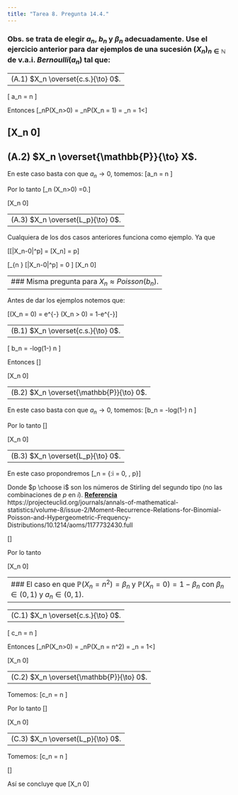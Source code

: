```yaml
---
title: "Tarea 8. Pregunta 14.4."
---
```


###  Obs. se trata de elegir $a_n$, $b_n$ y $\beta_n$ adecuadamente. Use el ejercicio anterior para dar ejemplos de una sucesión $(X_n)_{n \in \mathbb{N}}$ de v.a.i. $Bernoulli(a_n)$ tal que:


-------------------------------------------------------------------------------
(A.1) $X_n \overset{c.s.}{\to} 0$.
-------------------------------------------------------------------------------
 
\[\mbox{Tomemos } a_n = \frac{1}{2^n} \quad n \in \mathbb{N}\]

Entonces 
\[\sum_nP(X_n>0) = \sum_nP(X_n = 1) = \sum_n\frac{1}{2^n} = 1<\infty\]

\[\therefore X_n \overset{c.s.}{\to} 0\]
-------------------------------------------------------------------------------
(A.2) $X_n \overset{\mathbb{P}}{\to} X$.
-------------------------------------------------------------------------------

En este caso basta con que $a_n \to 0$, tomemos:
\[a_n = \frac{1}{n} \quad n \in \mathbb{N}\]

Por lo tanto \[\lim_n \mathbb{P}(X_n>0)  =0.\]

\[\therefore X_n \overset{\mathbb{P}}{\to} 0\]

-------------------------------------------------------------------------------
(A.3) $X_n \overset{L_p}{\to} 0$.
-------------------------------------------------------------------------------

Cualquiera de los dos casos anteriores funciona como ejemplo. Ya que

\[\mathbb{E}[|X_n-0|^p] = \mathbb{E}[X_n] = p\]

\[\therefore \lim_{n \to \infty} \mathbb{E}[|X_n-0|^p]  = 0 \]
\[\therefore X_n \overset{L_p}{\to} 0\]


-------------------------------------------------------------------------------
### Misma pregunta para $X_n  \approx Poisson(b_n)$.
-------------------------------------------------------------------------------


Antes de dar los ejemplos notemos que:

\[\mathbb{P}(X_n = 0) = e^{-\lambda}\frac{\lambda^0}{0!} \implies \mathbb{P}(X_n > 0) = 1-e^{-\lambda}\]

-------------------------------------------------------------------------------
(B.1) $X_n \overset{c.s.}{\to} 0$.
-------------------------------------------------------------------------------

\[\mbox{Tomemos } b_n = -log(1-\frac{1}{2^n}) \quad n \in \mathbb{N}\]

Entonces 
\[\begin{align*}
\sum_n \mathbb{P}(X_n>0) &= \sum_n 1-e^{-[-\log(1-\frac{1}{2^n})]}\\
&= \sum_n\frac{1}{2^n}\\\\
&= 1<\infty
\end{align*}\]

\[\therefore X_n \overset{c.s.}{\to} 0\]

-------------------------------------------------------------------------------
(B.2) $X_n \overset{\mathbb{P}}{\to} 0$.
-------------------------------------------------------------------------------

En este caso basta con que $a_n \to 0$, tomemos:
\[b_n = -log(1-\frac{1}{n}) \quad n \in \mathbb{N}\]

Por lo tanto \[\begin{align*}
\lim_n \mathbb{P}(X_n>0)  &= \lim_n (1 - e^{-[-log(1-\frac{1}{n})]}) = 0.
\end{align*}\]

\[\therefore X_n \overset{\mathbb{P}}{\to} 0\]


-------------------------------------------------------------------------------
(B.3) $X_n \overset{L_p}{\to} 0$.
-------------------------------------------------------------------------------

En este caso propondremos 
\[_n = \min\{\frac{1}{np {p \choose i}}:i = 0, \dots, p\}\]

Donde $p \choose i$ son los números de Stirling del segundo tipo (no las combinaciones de $p$ en $i$). **[Referencia](https://projecteuclid.org/journals/annals-of-mathematical-statistics/volume-8/issue-2/Moment-Recurrence-Relations-for-Binomial-Poisson-and-Hypergeometric-Frequency-Distributions/10.1214/aoms/1177732430.full)** https://projecteuclid.org/journals/annals-of-mathematical-statistics/volume-8/issue-2/Moment-Recurrence-Relations-for-Binomial-Poisson-and-Hypergeometric-Frequency-Distributions/10.1214/aoms/1177732430.full


\[\begin{align*}
\mathbb{E}[|X_n-0|^p] &= \mathbb{E}[X_n^p]\\\\
&= \sum_{i = 0}^p  b_i^i{p \choose i} &&(\mbox{Por la referencia})\\\\
&\leq \sum_{i = 0}^p \frac{1}{np}&&(\mbox{Por la elección de }a_n)\\\\
&\leq \frac{1}{n}
\end{align*}\]

Por lo tanto 

\[X_n \overset{L_p}{\to} 0\]


-------------------------------------------------------------------------------
### El caso en que $\mathbb{P}(X_n = n^2) = \beta_n$ y $\mathbb{P}(X_n = 0) = 1 - \beta_n$ con $\beta_n \in (0,1)$ y $a_n \in (0,1)$.
-------------------------------------------------------------------------------

-------------------------------------------------------------------------------
(C.1) $X_n \overset{c.s.}{\to} 0$.
-------------------------------------------------------------------------------

\[\mbox{Tomemos } c_n = \frac{1}{2^n} \quad n \in \mathbb{N}\]

Entonces 
\[\sum_nP(X_n>0) = \sum_nP(X_n = n^2) = \sum_n\frac{1}{2^n} = 1<\infty\]

\[\therefore X_n \overset{c.s.}{\to} 0\]

-------------------------------------------------------------------------------
(C.2) $X_n \overset{\mathbb{P}}{\to} 0$.
-------------------------------------------------------------------------------

Tomemos:
\[c_n = \frac{1}{n} \quad n \in \mathbb{N}\]

Por lo tanto \[\begin{align*}
\lim_n \mathbb{P}(X_n>0)  &= \lim_n \mathbb{P}(X_n = n^2) = \lim_n \frac{1}{n} = 0.
\end{align*}\]

\[\therefore X_n \overset{\mathbb{P}}{\to} 0\]


-------------------------------------------------------------------------------
(C.3) $X_n \overset{L_p}{\to} 0$.
-------------------------------------------------------------------------------

Tomemos:
\[c_n = \frac{1}{n^{2p}2^{n}} \quad n \in \mathbb{N}\]

\[\begin{align*}
\lim_{n \to \infty}\mathbb{E}[|X_n-0|^p] &= \lim_{n \to \infty} \mathbb{E}[X_n^p]\\\\
&= \lim_{n \to \infty}\frac{n^{2p}}{n^{2p}2^{n}}\\\\
&= \lim_{n \to \infty}\frac{1}{2^{n}}\\\\
&= 0
\end{align*}\]

Así se concluye que
\[X_n \overset{L_p}{\to} 0\]
